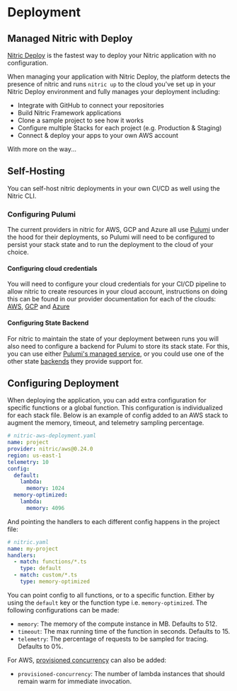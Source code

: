 
# Deployment

## Managed Nitric with Deploy

[Nitric Deploy](https://deploy.nitric.io) is the fastest way to deploy your Nitric application with no configuration.

When managing your application with Nitric Deploy, the platform detects the presence of nitric and runs `nitric up` to the cloud you've set up in your Nitric Deploy environment and fully manages your deployment including:

- Integrate with GitHub to connect your repositories
- Build Nitric Framework applications
- Clone a sample project to see how it works
- Configure multiple Stacks for each project (e.g. Production & Staging)
- Connect & deploy your apps to your own AWS account

With more on the way...

## Self-Hosting

You can self-host nitric deployments in your own CI/CD as well using the Nitric CLI.

### Configuring Pulumi

The current providers in nitric for AWS, GCP and Azure all use [Pulumi](https://pulumi.com) under the hood for their deployments, so Pulumi will need to be configured to persist your stack state and to run the deployment to the cloud of your choice.

#### Configuring cloud credentials

You will need to configure your cloud credentials for your CI/CD pipeline to allow nitric to create resources in your cloud account, instructions on doing this can be found in our provider documentation for each of the clouds: [AWS](/reference/providers/aws), [GCP](/reference/providers/gcp) and [Azure](/reference/providers/azure)

#### Configuring State Backend

For nitric to maintain the state of your deployment between runs you will also need to configure a backend for Pulumi to store its stack state. For this, you can use either [Pulumi's managed service](https://www.pulumi.com/intro/concepts/state/#logging-into-the-pulumi-service-backend), or you could use one of the other state [backends](https://www.pulumi.com/intro/concepts/state/#logging-into-a-self-managed-backend) they provide support for.

## Configuring Deployment

When deploying the application, you can add extra configuration for specific functions or a global function. This configuration is individualized for each stack file. Below is an example of config added to an AWS stack to augment the memory, timeout, and telemetry sampling percentage.

```yaml
# nitric-aws-deployment.yaml
name: project
provider: nitric/aws@0.24.0
region: us-east-1
telemetry: 10
config:
  default:
    lambda:
      memory: 1024
  memory-optimized:
    lambda:
      memory: 4096
```

And pointing the handlers to each different config happens in the project file:

```yaml
# nitric.yaml
name: my-project
handlers:
  - match: functions/*.ts
    type: default
  - match: custom/*.ts
    type: memory-optimized
```

You can point config to all functions, or to a specific function. Either by using the `default` key or the function type i.e. `memory-optimized`. The following configurations can be made:

- `memory`: The memory of the compute instance in MB. Defaults to 512.
- `timeout`: The max running time of the function in seconds. Defaults to 15.
- `telemetry`: The percentage of requests to be sampled for tracing. Defaults to 0%.

For AWS, [provisioned concurrency](https://docs.aws.amazon.com/lambda/latest/dg/provisioned-concurrency.html) can also be added:

- `provisioned-concurrency`: The number of lambda instances that should remain warm for immediate invocation.
